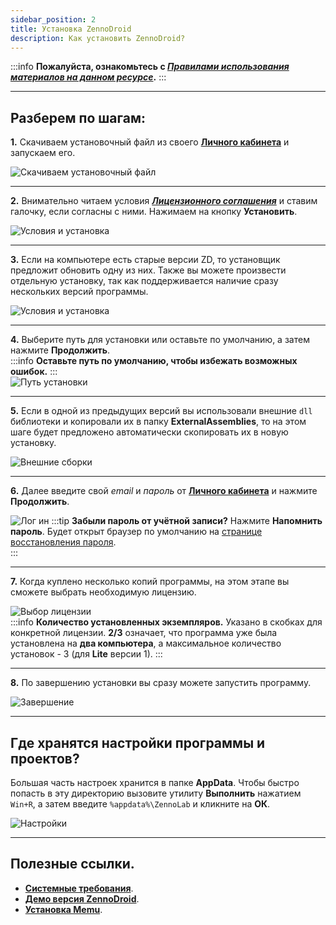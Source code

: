 ```yaml
---
sidebar_position: 2
title: Установка ZennoDroid
description: Как установить ZennoDroid?
---
```

:::info **Пожалуйста, ознакомьтесь с [*Правилами использования материалов на данном ресурсе*](../Disclaimer).**
:::
_______________________________________________
## Разберем по шагам:  
**1.** Скачиваем установочный файл из своего [**Личного кабинета**](https://account.zennolab.com/personal-area-main/my-products) и запускаем его.  

![Скачиваем установочный файл](./assets/ZD_Install/ZD_Install_pic1.png)  
_______________________________________________
**2.** Внимательно читаем условия [***Лицензионного соглашения***](https://zennolab.com/ru/terms-of-service/) и ставим галочку, если согласны с ними. Нажимаем на кнопку **Установить**.  

![Условия и установка](./assets/ZD_Install/ZD_Install_pic2.png)  
_______________________________________________
**3.** Если на компьютере есть старые версии ZD, то установщик предложит обновить одну из них. Также вы можете произвести отдельную установку, так как поддерживается наличие сразу нескольких версий программы.  

![Условия и установка](./assets/ZD_Install/ZD_Install_pic3.png)  
_______________________________________________
**4.** Выберите путь для установки или оставьте по умолчанию, а затем нажмите **Продолжить**.  
:::info **Оставьте путь по умолчанию, чтобы избежать возможных ошибок.**
:::  
![Путь установки](./assets/ZD_Install/ZD_Install_pic4.png)  
_______________________________________________
**5.** Если в одной из предыдущих версий вы использовали внешние `dll` библиотеки и копировали их в папку **ExternalAssemblies**, то на этом шаге будет предложено автоматически скопировать их в новую установку.  

![Внешние сборки](./assets/ZD_Install/ZD_Install_pic5.png)  
_______________________________________________
**6.** Далее введите свой *email* и *пароль* от [**Личного кабинета**](https://auth.zennolab.com/auth/realms/zennolab/account/password) и нажмите **Продолжить**.  

![Лог ин](./assets/ZD_Install/ZD_Install_pic6.png)
:::tip **Забыли пароль от учётной записи?**
Нажмите **Напомнить пароль**. Будет открыт браузер по умолчанию на [странице восстановления пароля](https://auth.zennolab.com/auth/realms/zennolab/login-actions/reset-credentials).  
:::  
_______________________________________________
**7.** Когда куплено несколько копий программы, на этом этапе вы сможете выбрать необходимую лицензию.  

![Выбор лицензии](./assets/ZD_Install/ZD_Install_pic8.png)  
:::info **Количество установленных экземпляров.**
Указано в скобках для конкретной лицензии. **2/3** означает, что программа уже была установлена на **два компьютера**, а максимальное количество установок - 3 (для **Lite** версии 1).
:::  
_______________________________________________
**8.** По завершению установки вы сразу можете запустить программу.  

![Завершение](./assets/ZD_Install/ZD_Install_pic7.png)  
_______________________________________________
## Где хранятся настройки программы и проектов?
Большая часть настроек хранится в папке **AppData**. Чтобы быстро попасть в эту директорию вызовите утилиту **Выполнить** нажатием `Win+R`, а затем введите `%appdata%\ZennoLab` и кликните на **ОК**.  

![Настройки](./assets/ZD_Install/ZD_Install_pic9.png)  
_______________________________________________
## Полезные ссылки.  
- [**Системные требования**](./SysReq). 
- [**Демо версия ZennoDroid**](./ZD_Demo).     
- [**Установка Memu**](../ProLite/Memu_Install).  
  

